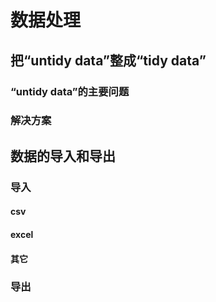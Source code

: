 # 数据处理 {#wrangle}

## 把“untidy data”整成“tidy data”

### “untidy data”的主要问题

### 解决方案

## 数据的导入和导出

### 导入 {#data-import}

#### csv

#### excel

#### 其它

### 导出
